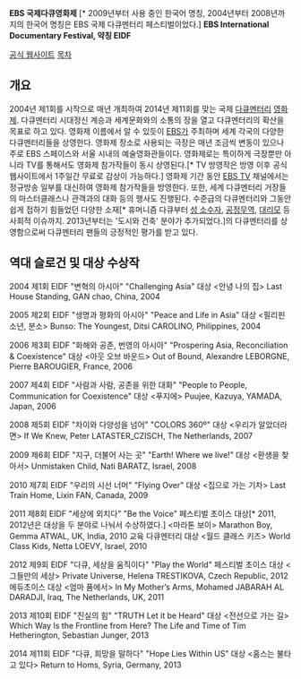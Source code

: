 '''EBS 국제다큐영화제''' [* 2009년부터 사용 중인 한국어 명칭, 2004년부터 2008년까지의 한국어 명칭은 EBS 국제 다큐멘터리 페스티벌이었다.]
'''EBS International Documentary Festival, 약칭 EIDF'''

[http://www.eidf.org/ 공식 웹사이트]
[[목차]]

== 개요 ==
2004년 제1회를 시작으로 매년 개최하여 2014년 제11회를 맞는 국제 [[다큐멘터리]] [[영화제]]. 다큐멘터리 시대정신 계승과 세계문화와의 소통의 장을 열고 다큐멘터리의 확산을 목표로 하고 있다. 영화제 이름에서 알 수 있듯이 [[EBS]]가 주최하며 세계 각국의 다양한 다큐멘터리들을 상영한다. 영화제 장소로 사용되는 극장은 매년 조금씩 변동이 있으나 주로 EBS 스페이스와 서울 시내의 예술영화관들이다. 영화제로는 특이하게 극장뿐만 아니라 TV를 통해서도 영화제 참가작들이 동시 상영된다.[* TV 방영작은 방영 이후 공식 웹사이트에서 1주일간 무료로 감상이 가능하다.] 영화제 기간 동안 [[EBS TV]] 채널에서는 정규방송 일부를 대신하여 영화제 참가작들을 방영한다. 또한, 세계 다큐멘터리 거장들의 마스터클래스나 관객과의 대화 등의 행사도 진행된다. 수준급의 다큐멘터리와 그동안 쉽게 접하기 힘들었던 다양한 소재[* 휴머니즘 다큐부터 [[성 소수자]], [[공정무역]], [[대리모]] 등 사회적 이슈까지. 2013년부터는 '도시와 건축' 분야가 추가되었다.]의 다큐멘터리를 상영함으로써 다큐멘터리 팬들의 긍정적인 평가를 받고 있다.


== 역대 슬로건 및 대상 수상작 ==
2004 제1회 EIDF "변혁의 아시아" "Challenging Asia"
대상 <안녕 나의 집> Last House Standing, GAN chao, China, 2004

2005 제2회 EIDF "생명과 평화의 아시아" "Peace and Life in Asia"
대상 <필리핀 소년, 분소> Bunso: The Youngest, Ditsi CAROLINO, Philippines, 2004

2006 제3회 EIDF "화해와 공존, 번영의 아시아" "Prospering Asia, Reconciliation & Coexistence"
대상 <아웃 오브 바운드> Out of Bound, Alexandre LEBORGNE, Pierre BAROUGIER, France, 2006

2007 제4회 EIDF "사람과 사람, 공존을 위한 대화" "People to People, Communication for Coexistence"
대상 <푸지에> Puujee, Kazuya, YAMADA, Japan, 2006

2008 제5회 EIDF "차이와 다양성을 넘어" "COLORS 360º"
대상 <우리가 알았더라면> If We Knew, Peter LATASTER_CZISCH, The Netherlands, 2007

2009 제6회 EIDF "지구, 더불어 사는 곳" "Earth! Where we live!"
대상 <환생을 찾아서> Unmistaken Child, Nati BARATZ, Israel, 2008

2010 제7회 EIDF "우리의 시선 너머" "Flying Over"
대상 <집으로 가는 기차> Last Train Home, Lixin FAN, Canada, 2009

2011 제8회 EIDF "세상에 외치다" "Be the Voice"
페스티벌 초이스 대상[* 2011, 2012년은 대상을 두 분야로 나눠서 수상하였다.] <마라톤 보이> Marathon Boy, Gemma ATWAL, UK, India, 2010
교육 다큐멘터리 대상 <월드 클래스 키즈> World Class Kids, Netta LOEVY, Israel, 2010

2012 제9회 EIDF "다큐, 세상을 움직이다" "Play the World"
페스티벌 초이스 대상 <그들만의 세상> Private Universe, Helena TRESTIKOVA, Czech Republic, 2012
에듀초이스 대상 <엄마 품에서> In My Mother’s Arms, Mohamed JABARAH AL DARADJI, Iraq, The Netherlands, UK, 2011

2013 제10회 EIDF "진실의 힘" "TRUTH Let it be Heard"
대상 <전선으로 가는 길> Which Way Is the Frontline from Here? The Life and Time of Tim Hetherington, Sebastian Junger, 2013

2014 제11회 EIDF "다큐, 희망을 말하다" "Hope Lies Within US"
대상 <홈스는 불타고 있다> Return to Homs, Syria, Germany, 2013

